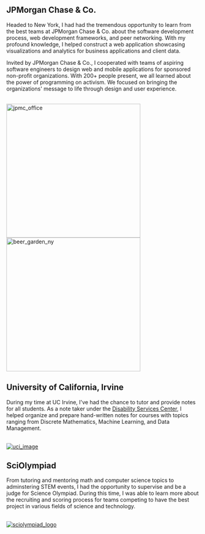 ## JPMorgan Chase & Co.
 
Headed to New York, I had had the tremendous opportunity to learn from the best teams at JPMorgan Chase & Co.
about the software development process, web development frameworks, and peer networking. With my profound 
knowledge, I helped construct a web application showcasing visualizations and analytics for business applications and 
client data.

Invited by JPMorgan Chase & Co., I cooperated with teams of aspiring software engineers to design web and mobile 
applications for sponsored non-profit organizations. With 200+ people present, we all learned about the power of 
programming on activism. We focused on bringing the organizations' message to life through design and user experience.

<br/>
<div style={{display: 'inline-block', marginRight: '30px', border: 'solid black'}}>
    <a href="https://careers.jpmorgan.com/us/en/about-us/locations/" target="_blank">
        <img src="https://i.imgur.com/eJXsMyX.jpg" alt="jpmc_office" width="350"/>
    </a>
</div>

<div style={{display: 'inline-block', border: 'solid black'}}>
    <a href="https://www.officialworldtradecenter.com/beergarden" target="_blank">
        <img src="https://i.imgur.com/bE9crPo.jpg" alt="beer_garden_ny" width="350"/>
    </a>
</div>


## University of California, Irvine
During my time at UC Irvine, I've had the chance to tutor and provide notes for all students. As a note taker under the
[Disability Services Center](https://dsc.uci.edu/), I helped organize and prepare hand-written notes for courses with 
topics ranging from Discrete Mathematics, Machine Learning, and Data Management.

<br/>
<div style={{display: 'inline-block', marginRight: '30px', border: 'solid black'}}>
    <a href="https://uci.edu/" target="_blank">
        <img src="https://cdn.ucibootcamps.com/wp-content/uploads/sites/84/2017/10/aboutuci-1140x440.jpg" alt="uci_image"/>
    </a>
</div>


## SciOlympiad

From tutoring and mentoring math and computer science topics to adminstering STEM events, I had the opportunity to 
supervise and be a judge for Science Olympiad. During this time, I was able to learn more about the recruiting and 
scoring process for teams competing to have the best project in various fields of science and technology.

<br/>
<div style={{display: 'inline-block', marginRight: '30px', border: 'solid black'}}>
    <a href="https://www.soinc.org/" target="_blank">
        <img src="https://scilympiad.com/data/org/socal/page/img/ScienceOlympiadLogo(2).png" alt="sciolympiad_logo"/>
    </a>
</div>